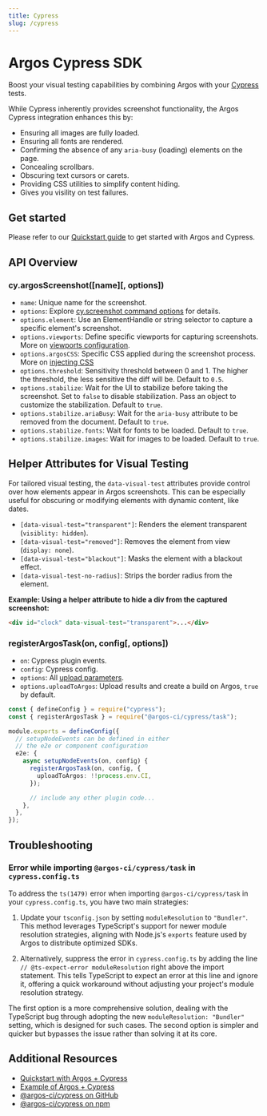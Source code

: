 ```yaml
---
title: Cypress
slug: /cypress
---
```


# Argos Cypress SDK

Boost your visual testing capabilities by combining Argos with your [Cypress](https://www.cypress.io/) tests.

While Cypress inherently provides screenshot functionality, the Argos Cypress integration enhances this by:

- Ensuring all images are fully loaded.
- Ensuring all fonts are rendered.
- Confirming the absence of any `aria-busy` (loading) elements on the page.
- Concealing scrollbars.
- Obscuring text cursors or carets.
- Providing CSS utilities to simplify content hiding.
- Gives you visility on test failures.

## Get started

Please refer to our [Quickstart guide](/quickstart/cypress) to get started with Argos and Cypress.

## API Overview

### cy.argosScreenshot([name][, options])

- `name`: Unique name for the screenshot.
- `options`: Explore [cy.screenshot command options](https://docs.cypress.io/api/commands/screenshot) for details.
- `options.element`: Use an ElementHandle or string selector to capture a specific element's screenshot.
- `options.viewports`: Define specific viewports for capturing screenshots. More on [viewports configuration](/viewports).
- `options.argosCSS`: Specific CSS applied during the screenshot process. More on [injecting CSS](/injecting-css)
- `options.threshold`: Sensitivity threshold between 0 and 1. The higher the threshold, the less sensitive the diff will be. Default to `0.5`.
- `options.stabilize`: Wait for the UI to stabilize before taking the screenshot. Set to `false` to disable stabilization. Pass an object to customize the stabilization. Default to `true`.
- `options.stabilize.ariaBusy`: Wait for the `aria-busy` attribute to be removed from the document. Default to `true`.
- `options.stabilize.fonts`: Wait for fonts to be loaded. Default to `true`.
- `options.stabilize.images`: Wait for images to be loaded. Default to `true`.

## Helper Attributes for Visual Testing

For tailored visual testing, the `data-visual-test` attributes provide control over how elements appear in Argos screenshots. This can be especially useful for obscuring or modifying elements with dynamic content, like dates.

- `[data-visual-test="transparent"]`: Renders the element transparent (`visiblity: hidden`).
- `[data-visual-test="removed"]`: Removes the element from view (`display: none`).
- `[data-visual-test="blackout"]`: Masks the element with a blackout effect.
- `[data-visual-test-no-radius]`: Strips the border radius from the element.

**Example: Using a helper attribute to hide a div from the captured screenshot:**

```html
<div id="clock" data-visual-test="transparent">...</div>
```

### registerArgosTask(on, config[, options])

- `on`: Cypress plugin events.
- `config`: Cypress config.
- `options`: All [upload parameters](https://js-sdk-reference.argos-ci.com/interfaces/UploadParameters.html).
- `options.uploadToArgos`: Upload results and create a build on Argos, `true` by default.

```ts title="cypress.config.js"
const { defineConfig } = require("cypress");
const { registerArgosTask } = require("@argos-ci/cypress/task");

module.exports = defineConfig({
  // setupNodeEvents can be defined in either
  // the e2e or component configuration
  e2e: {
    async setupNodeEvents(on, config) {
      registerArgosTask(on, config, {
        uploadToArgos: !!process.env.CI,
      });

      // include any other plugin code...
    },
  },
});
```

## Troubleshooting

### Error while importing `@argos-ci/cypress/task` in `cypress.config.ts`

To address the `ts(1479)` error when importing `@argos-ci/cypress/task` in your `cypress.config.ts`, you have two main strategies:

1. Update your `tsconfig.json` by setting `moduleResolution` to `"Bundler"`. This method leverages TypeScript's support for newer module resolution strategies, aligning with Node.js's `exports` feature used by Argos to distribute optimized SDKs.

2. Alternatively, suppress the error in `cypress.config.ts` by adding the line `// @ts-expect-error moduleResolution` right above the import statement. This tells TypeScript to expect an error at this line and ignore it, offering a quick workaround without adjusting your project's module resolution strategy.

The first option is a more comprehensive solution, dealing with the TypeScript bug through adopting the new `moduleResolution: "Bundler"` setting, which is designed for such cases. The second option is simpler and quicker but bypasses the issue rather than solving it at its core.

## Additional Resources

- [Quickstart with Argos + Cypress](/quickstart/cypress)
- [Example of Argos + Cypress](https://github.com/argos-ci/argos-javascript/tree/main/examples/cypress)
- [@argos-ci/cypress on GitHub](https://github.com/argos-ci/argos-javascript/tree/main/packages/cypress)
- [@argos-ci/cypress on npm](https://www.npmjs.com/package/@argos-ci/cypress)
